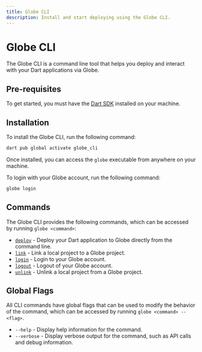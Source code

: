 ```yaml
---
title: Globe CLI
description: Install and start deploying using the Globe CLI.
---
```


# Globe CLI

The Globe CLI is a command line tool that helps you deploy and interact with your Dart applications via Globe.

## Pre-requisites

To get started, you must have the [Dart SDK](https://dart.dev/get-dart) installed on your machine.

## Installation

To install the Globe CLI, run the following command:

```bash
dart pub global activate globe_cli
```

Once installed, you can access the `globe` executable from anywhere on your machine.

To login with your Globe account, run the following command:

```bash
globe login
```

## Commands

The Globe CLI provides the following commands, which can be accessed by running `globe <command>`:

- [`deploy`](/cli/commands/deploy) - Deploy your Dart application to Globe directly from the command line.
- [`link`](/cli/commands/link) - Link a local project to a Globe project.
- [`login`](/cli/commands/login) - Login to your Globe account.
- [`logout`](/cli/commands/logout) - Logout of your Globe account.
- [`unlink`](/cli/commands/unlink) - Unlink a local project from a Globe project.

## Global Flags

All CLI commands have global flags that can be used to modify the behavior of the command, which can be accessed by running `globe <command> --<flag>`.

- `--help` - Display help information for the command.
- `--verbose` - Display verbose output for the command, such as API calls and debug information.
